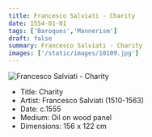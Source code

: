 ```yaml
---
title: Francesco Salviati - Charity
date: 1554-01-01
tags: ['Baroques','Mannerism']
draft: false
summary: Francesco Salviati - Charity
images: ['/static/images/10109.jpg']
---
```


![Francesco Salviati - Charity](/static/images/10109.jpg)

* Title: Charity
* Artist: Francesco Salviati (1510-1563)
* Date: c.1555
* Medium: Oil on wood panel
* Dimensions: 156 x 122 cm


